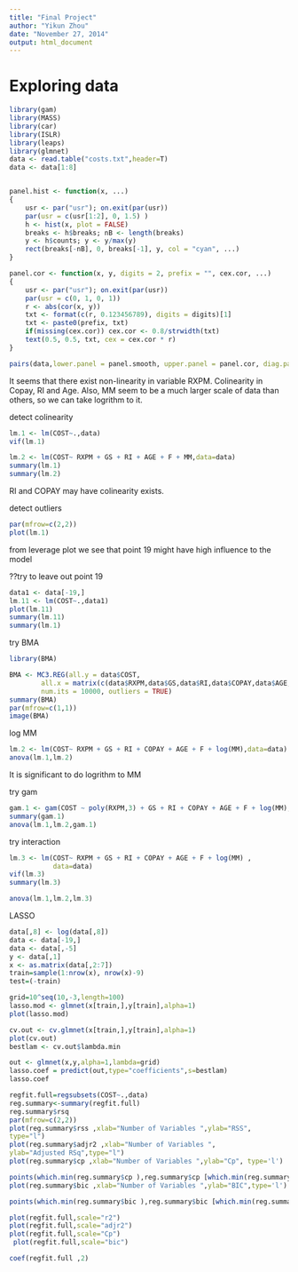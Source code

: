 ```yaml
---
title: "Final Project"
author: "Yikun Zhou"
date: "November 27, 2014"
output: html_document
---
```


# Exploring data
```r
library(gam)
library(MASS)
library(car)
library(ISLR)
library(leaps)
library(glmnet)
data <- read.table("costs.txt",header=T)
data <- data[1:8]


panel.hist <- function(x, ...)
{
    usr <- par("usr"); on.exit(par(usr))
    par(usr = c(usr[1:2], 0, 1.5) )
    h <- hist(x, plot = FALSE)
    breaks <- h$breaks; nB <- length(breaks)
    y <- h$counts; y <- y/max(y)
    rect(breaks[-nB], 0, breaks[-1], y, col = "cyan", ...)
}

panel.cor <- function(x, y, digits = 2, prefix = "", cex.cor, ...)
{
    usr <- par("usr"); on.exit(par(usr))
    par(usr = c(0, 1, 0, 1))
    r <- abs(cor(x, y))
    txt <- format(c(r, 0.123456789), digits = digits)[1]
    txt <- paste0(prefix, txt)
    if(missing(cex.cor)) cex.cor <- 0.8/strwidth(txt)
    text(0.5, 0.5, txt, cex = cex.cor * r)
}

pairs(data,lower.panel = panel.smooth, upper.panel = panel.cor, diag.panel = panel.hist)
```
It seems that there exist non-linearity in variable RXPM. Colinearity in Copay, RI and Age. Also, MM seem to be a much larger scale of data than others, so we can take logrithm to it.

detect colinearity
```r
lm.1 <- lm(COST~.,data)
vif(lm.1)

lm.2 <- lm(COST~ RXPM + GS + RI + AGE + F + MM,data=data)
summary(lm.1)
summary(lm.2)
```
RI and COPAY may have colinearity exists.

detect outliers
```r
par(mfrow=c(2,2))
plot(lm.1)
```
from leverage plot we see that point 19 might have high influence to the model

??try to leave out point 19
```r
data1 <- data[-19,]
lm.11 <- lm(COST~.,data1)
plot(lm.11)
summary(lm.11)
summary(lm.1)
```

try BMA
```r
library(BMA)

BMA <- MC3.REG(all.y = data$COST, 
        all.x = matrix(c(data$RXPM,data$GS,data$RI,data$COPAY,data$AGE,data$F,log(data$MM)),nrow=29),
        num.its = 10000, outliers = TRUE)
summary(BMA)
par(mfrow=c(1,1))
image(BMA)
```



log MM
```r
lm.2 <- lm(COST~ RXPM + GS + RI + COPAY + AGE + F + log(MM),data=data)
anova(lm.1,lm.2)
```
It is significant to do logrithm to MM

try gam
```r
gam.1 <- gam(COST ~ poly(RXPM,3) + GS + RI + COPAY + AGE + F + log(MM),data=data)
summary(gam.1)
anova(lm.1,lm.2,gam.1)
```



try interaction
```r
lm.3 <- lm(COST~ RXPM + GS + RI + COPAY + AGE + F + log(MM) ,
           data=data)
vif(lm.3)
summary(lm.3)

anova(lm.1,lm.2,lm.3)
```

LASSO
```r
data[,8] <- log(data[,8])
data <- data[-19,]
data <- data[,-5]
y <- data[,1]
x <- as.matrix(data[,2:7])
train=sample(1:nrow(x), nrow(x)-9)
test=(-train)

grid=10^seq(10,-3,length=100)
lasso.mod <- glmnet(x[train,],y[train],alpha=1)
plot(lasso.mod)

cv.out <- cv.glmnet(x[train,],y[train],alpha=1)
plot(cv.out)
bestlam <- cv.out$lambda.min

out <- glmnet(x,y,alpha=1,lambda=grid)
lasso.coef = predict(out,type="coefficients",s=bestlam)
lasso.coef
```

```r
regfit.full=regsubsets(COST~.,data)
reg.summary<-summary(regfit.full)
reg.summary$rsq
par(mfrow=c(2,2))
plot(reg.summary$rss ,xlab="Number of Variables ",ylab="RSS",
type="l")
plot(reg.summary$adjr2 ,xlab="Number of Variables ",
ylab="Adjusted RSq",type="l")
plot(reg.summary$cp ,xlab="Number of Variables ",ylab="Cp", type='l')

points(which.min(reg.summary$cp ),reg.summary$cp [which.min(reg.summary$cp )],col="red",cex=2,pch=20)
plot(reg.summary$bic ,xlab="Number of Variables ",ylab="BIC",type='l')

points(which.min(reg.summary$bic ),reg.summary$bic [which.min(reg.summary$bic )],col="red",cex=2,pch=20)

plot(regfit.full,scale="r2")
plot(regfit.full,scale="adjr2") 
plot(regfit.full,scale="Cp")
 plot(regfit.full,scale="bic")

coef(regfit.full ,2)
```


